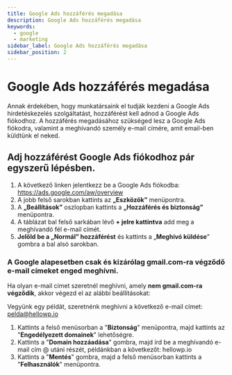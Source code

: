 ```yaml
---
title: Google Ads hozzáférés megadása
description: Google Ads hozzáférés megadása
keywords:
  - google
  - marketing
sidebar_label: Google Ads hozzáférés megadása
sidebar_position: 2
---
```



# <FontAwesomeIcon icon="fa-brands fa-google text-primary" /> Google Ads hozzáférés megadása

Annak érdekében, hogy munkatársaink el tudják kezdeni a Google Ads hirdetéskezelés szolgáltatást, hozzáférést kell adnod a Google Ads fiókodhoz. A hozzáférés megadásához szükséged lesz a Google Ads fiókodra, valamint a meghívandó személy e-mail címére, amit email-ben küldtünk el neked.

## Adj hozzáférést Google Ads fiókodhoz pár egyszerű lépésben.

1. A következő linken jelentkezz be a Google Ads fiókodba: https://ads.google.com/aw/overview
2. A jobb felső sarokban kattints az **„Eszközök”** menüpontra.
3. A **„Beállítások”** oszlopban kattints a **„Hozzáférés és biztonság”** menüpontra.
4. A táblázat bal felső sarkában lévő **+ jelre kattintva** add meg a meghívandó fél e-mail címét.
5. **Jelöld be a „Normál” hozzáférést** és kattints a „**Meghívó küldése**” gombra a bal alsó sarokban.

### <FontAwesomeIcon icon="fa-sharp fa-regular fa-diamond-exclamation text-danger" /> A Google alapesetben csak és kizárólag gmail.com-ra végződő e-mail címeket enged meghívni.

Ha olyan e-mail címet szeretnél meghívni, amely **nem gmail.com-ra végződik**, akkor végezd el az alábbi beállításokat:

Vegyünk egy példát, szeretnénk meghívni a következő e-mail címet: pelda@hellowp.io

1. Kattints a felső menüsorban a "**Biztonság**" menüpontra, majd kattints az "**Engedélyezett domainek**" lehetőségre.
2. Kattints a "**Domain hozzáadása**" gombra, majd írd be a meghívandó e-mail cím @ utáni részét, példánkban a következőt: hellowp.io
3. Kattints a "**Mentés**" gombra, majd a felső menüsorban kattints a "**Felhasználók**" menüpontra.
